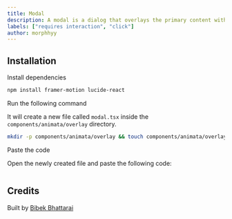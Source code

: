 ```yaml
---
title: Modal
description: A modal is a dialog that overlays the primary content with a window, drawing the user's attention exclusively to specific information.
labels: ["requires interaction", "click"]
author: morphhyy
---
```


<PreviewContainer>
  <Modal />
</PreviewContainer>

## Installation

<Steps>
<Step>Install dependencies</Step>

```bash
npm install framer-motion lucide-react
```

<Step>Run the following command</Step>

It will create a new file called `modal.tsx` inside the `components/animata/overlay` directory.

```bash
mkdir -p components/animata/overlay && touch components/animata/overlay/modal.tsx
```

<Step>Paste the code</Step>

Open the newly created file and paste the following code:

```jsx file=<rootDir>/animata/overlay/modal.tsx

```

</Steps>

## Credits

Built by [Bibek Bhattarai](https://github.com/morphhyy)
